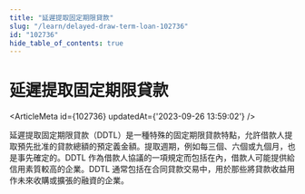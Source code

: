 ```yaml
---
title: "延遲提取固定期限貸款"
slug: "/learn/delayed-draw-term-loan-102736"
id: "102736"
hide_table_of_contents: true
---
```



# 延遲提取固定期限貸款

<ArticleMeta id={102736} updatedAt={'2023-09-26 13:59:02'} />
<div className='border-solid border-b border-t-0 my-4 border-[var(--ifm-color-gray-300)]' />

延遲提取固定期限貸款（DDTL）是一種特殊的固定期限貸款特點，允許借款人提取預先批准的貸款總額的預定義金額。提取週期，例如每三個、六個或九個月，也是事先確定的。DDTL 作為借款人協議的一項規定而包括在內，借款人可能提供給信用素質較高的企業。DDTL 通常包括在合同貸款交易中，用於那些將貸款收益用作未來收購或擴張的融資的企業。
